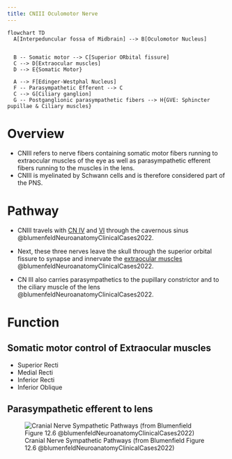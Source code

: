 ```yaml
---
title: CNIII Oculomotor Nerve
---
```


```mermaid
flowchart TD
  A[Interpeduncular fossa of Midbrain] --> B[Oculomotor Nucleus]
  
  
  B -- Somatic motor --> C[Superior ORbital fissure]
  C --> D[Extraocular muscles]
  D --> E{Somatic Motor}
  
  A --> F[Edinger-Westphal Nucleus]
  F -- Parasympathetic Efferent --> C
  C --> G[Ciliary ganglion]
  G -- Postganglionic parasympathetic fibers --> H{GVE: Sphincter pupillae & Ciliary muscles}

```



# Overview

- CNIII refers to nerve fibers containing somatic motor fibers running to extraocular muscles of the eye as well as parasympathetic efferent fibers running to the muscles in the lens.
- CNIII is myelinated by Schwann cells and is therefore considered part of the PNS.



# Pathway

- CNIII travels with [CN IV]({{< var ref-cn4.path >}}) and [VI]({{< var ref-cn6.path >}}) through the cavernous sinus @blumenfeldNeuroanatomyClinicalCases2022.

- Next, these three nerves leave the skull through the superior orbital fissure to synapse and innervate the [extraocular muscles]({{< var ref-extraocular-muscles.path >}}) @blumenfeldNeuroanatomyClinicalCases2022.
- CN III also carries parasympathetics to the pupillary constrictor and to the ciliary muscle of the lens @blumenfeldNeuroanatomyClinicalCases2022.

# Function
## Somatic motor control of Extraocular muscles

- Superior Recti
- Medial Recti
- Inferior Recti
- Inferior Oblique


## Parasympathetic efferent to lens


![Cranial Nerve Sympathetic Pathways (from Blumenfield Figure 12.6 @blumenfeldNeuroanatomyClinicalCases2022)](/The Archive/Neuroscience/Neuroanatomy/Cranial Nerves/images/fig12.6 cranial nerve parasympathetic pathways blumenfield2022.png)
